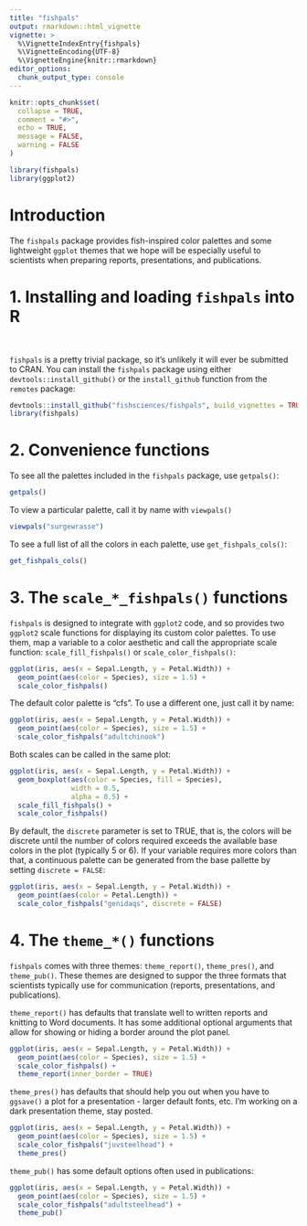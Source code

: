 ```yaml
---
title: "fishpals"
output: rmarkdown::html_vignette
vignette: >
  %\VignetteIndexEntry{fishpals}
  %\VignetteEncoding{UTF-8}
  %\VignetteEngine{knitr::rmarkdown}
editor_options: 
  chunk_output_type: console
---
```


```r
knitr::opts_chunk$set(
  collapse = TRUE,
  comment = "#>",
  echo = TRUE,
  message = FALSE, 
  warning = FALSE
)
```

```r
library(fishpals)
library(ggplot2)
```

# Introduction

The `fishpals` package provides fish-inspired color palettes and some lightweight `ggplot` themes that we hope will be especially useful to scientists when preparing reports, presentations, and publications.


# 1. Installing and loading `fishpals` into R
<br>

`fishpals` is a pretty trivial package, so it's unlikely it will ever be submitted to CRAN.  You can install the `fishpals` package using either `devtools::install_github()` or the `install_github` function from the `remotes` package:

```r

devtools::install_github("fishsciences/fishpals", build_vignettes = TRUE) 
library(fishpals)

```




# 2. Convenience functions

To see all the palettes included in the `fishpals` package, use `getpals()`:

```r
getpals()

```


To view a particular palette, call it by name with `viewpals()`

```r
viewpals("surgewrasse")
```

To see a full list of all the colors in each palette, use `get_fishpals_cols()`:

```r
get_fishpals_cols()

```


# 3. The `scale_*_fishpals()` functions

`fishpals` is designed to integrate with `ggplot2` code, and so provides two `ggplot2` scale functions for displaying its custom color palettes.  To use them, map a variable to a color aesthetic and call the appropriate scale function: `scale_fill_fishpals()` or `scale_color_fishpals()`:

```r
ggplot(iris, aes(x = Sepal.Length, y = Petal.Width)) +
  geom_point(aes(color = Species), size = 1.5) +
  scale_color_fishpals()

```

The default color palette is "cfs".  To use a different one, just call it by name:

```r
ggplot(iris, aes(x = Sepal.Length, y = Petal.Width)) +
  geom_point(aes(color = Species), size = 1.5) +
  scale_color_fishpals("adultchinook")
```

Both scales can be called in the same plot:

```r

ggplot(iris, aes(x = Sepal.Length, y = Petal.Width)) +
  geom_boxplot(aes(color = Species, fill = Species), 
               width = 0.5, 
               alpha = 0.5) +
  scale_fill_fishpals() +
  scale_color_fishpals()

```


By default, the `discrete` parameter is set to TRUE, that is, the colors will be discrete until the number of colors required exceeds the available base colors in the plot (typically 5 or 6).  If your variable requires more colors than that, a continuous palette can be generated from the base pallette by setting `discrete = FALSE`:

```r

ggplot(iris, aes(x = Sepal.Length, y = Petal.Width)) +
  geom_point(aes(color = Petal.Length)) +
  scale_color_fishpals("genidaqs", discrete = FALSE)

```


# 4. The `theme_*()` functions

`fishpals` comes with three themes: `theme_report()`, `theme_pres()`, and `theme_pub()`.  These themes are designed to suppor the three formats that scientists typically use for communication (reports, presentations, and publications).  

`theme_report()` has defaults that translate well to written reports and knitting to Word documents.  It has some additional optional arguments that allow for showing or hiding a border around the plot panel.

```r
ggplot(iris, aes(x = Sepal.Length, y = Petal.Width)) +
  geom_point(aes(color = Species), size = 1.5) +
  scale_color_fishpals() +
  theme_report(inner_border = TRUE)
```


`theme_pres()` has defaults that should help you out when you have to `ggsave()` a plot for a presentation - larger default fonts, etc.  I'm working on a dark presentation theme, stay posted.

```r
ggplot(iris, aes(x = Sepal.Length, y = Petal.Width)) +
  geom_point(aes(color = Species), size = 1.5) +
  scale_color_fishpals("juvsteelhead") +
  theme_pres()

```

`theme_pub()` has some default options often used in publications:

```r

ggplot(iris, aes(x = Sepal.Length, y = Petal.Width)) +
  geom_point(aes(color = Species), size = 1.5) +
  scale_color_fishpals("adultsteelhead") +
  theme_pub()

```












